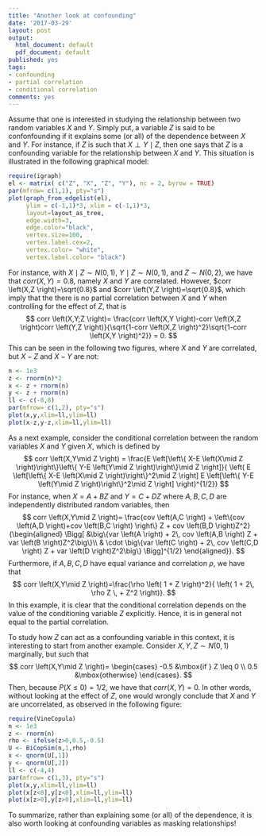 ```yaml
---
title: "Another look at confounding"
date: '2017-03-29'
layout: post
output:
  html_document: default
  pdf_document: default
published: yes
tags:
- confounding
- partial correlation
- conditional correlation
comments: yes
---
```

Assume that one is interested in studying the relationship between two random 
variables $X$ and $Y$. Simply put, a variable $Z$ is said to be confonfounding 
if it explains some (or all) of the dependence between $X$ and $Y$. For instance, 
if $Z$ is such that $X \perp Y \mid Z$, then one says that $Z$ is a confounding 
variable for the relationship between $X$ and $Y$. This situation is illustrated 
in the following graphical model:
```r
require(igraph)
el <- matrix( c("Z", "X", "Z", "Y"), nc = 2, byrow = TRUE)
par(mfrow= c(1,1), pty="s")
plot(graph_from_edgelist(el), 
     ylim = c(-1,1)*3, xlim = c(-1,1)*3,
     layout=layout_as_tree, 
     edge.width=3,
     edge.color="black",
     vertex.size=100,
     vertex.label.cex=2,
     vertex.color= "white", 
     vertex.label.color= "black")
```

For instance, with $X\mid Z \sim N(0,1)$, $Y \mid Z \sim N(0,1)$, and 
$Z \sim N(0,2)$, we have that $corr \left(X,Y \right)=0.8$, namely $X$ and $Y$ are correlated. 
However, $corr \left(X,Z \right)=\sqrt{0.8}$ and $corr \left(Y,Z \right)=\sqrt{0.8}$, which imply that 
the there is no partial correlation between $X$ and $Y$ when controlling for the effect of $Z$, that is
$$
corr \left(X,Y;Z \right)= \frac{corr \left(X,Y \right)-corr \left(X,Z \right)corr \left(Y,Z \right)}{\sqrt{1-corr \left(X,Z \right)^2}\sqrt{1-corr \left(X,Y \right)^2}} = 0.
$$
This can be seen in the following two figures, where $X$ and $Y$ are correlated, 
but $X-Z$ and $X-Y$ are not:
```r
n <- 1e3
z <- rnorm(n)*2
x <- z + rnorm(n)
y <- z + rnorm(n)
ll <- c(-8,8)
par(mfrow= c(1,2), pty="s")
plot(x,y,xlim=ll,ylim=ll)
plot(x-z,y-z,xlim=ll,ylim=ll)
```

As a next example, consider the conditional correlation between the random variables $X$ and $Y$ given $X$, which is defined by
$$
corr \left(X,Y\mid Z \right) = 
\frac{E \left[\left\{ X-E \left(X\mid Z \right)\right\}\left\{ Y-E \left(Y\mid Z \right)\right\}\mid Z \right]}{ \left( E \left[\left\{ X-E \left(X\mid Z \right)\right\}^2\mid Z \right] E \left[\left\{ Y-E \left(Y\mid Z \right)\right\}^2\mid Z \right] \right)^{1/2}}
$$
For instance, when $X =  A + BZ$ and $Y =  C + DZ$ where $A,B,C,D$ are independently distributed random variables, then
$$
    corr \left(X,Y\mid Z \right)=  
    \frac{cov \left(A,C \right) + \left\{cov \left(A,D \right)+cov \left(B,C \right) \right\} Z + cov \left(B,D \right)Z^2}{\begin{aligned}
 \Bigg[ &\big\{var \left(A \right) + 2\, cov \left(A,B \right)  Z + var \left(B \right)Z^2\big\}\\
           & \cdot \big\{var \left(C \right) + 2\, cov \left(C,D \right)  Z + var \left(D \right)Z^2\big\} \Bigg]^{1/2}
\end{aligned}}.
$$
Furthermore, if $A,B,C,D$ have equal variance and correlation $\rho$, we have that
$$
    corr \left(X,Y\mid Z \right)=\frac{\rho \left( 1 + Z \right)^2}{
    \left( 1 + 2\, \rho Z \, + Z^2 \right)}.
$$
In this example, it is clear that the conditional correlation depends on the value of the conditioning variable $Z$ explicitly. Hence, it is in general not equal to the partial correlation.

To study how $Z$ can act as a confounding variable in this context, it is interesting to start from 
another example. Consider $X,Y,Z \sim N(0,1)$ marginally,
but such that $$
corr \left(X,Y\mid Z \right)= \begin{cases}
-0.5 &\mbox{if } Z \leq 0 \\
0.5 &\mbox{otherwise}
\end{cases}.
$$
Then, because $P(X \leq 0) = 1/2$, we have that $corr \left(X,Y\right) = 0$. In other words,
without looking at the effect of $Z$, one would wrongly conclude that $X$ and $Y$ are uncorrelated, as observed in the following figure:
```r
require(VineCopula)
n <- 1e3
z <- rnorm(n)
rho <- ifelse(z>0,0.5,-0.5)
U <- BiCopSim(n,1,rho)
x <- qnorm(U[,1])
y <- qnorm(U[,2])
ll <- c(-4,4)
par(mfrow= c(1,3), pty="s")
plot(x,y,xlim=ll,ylim=ll)
plot(x[z<0],y[z<0],xlim=ll,ylim=ll)
plot(x[z>0],y[z>0],xlim=ll,ylim=ll)
```

To summarize, rather than explaining some (or all) of the dependence, it is also worth looking at confounding variables as masking relationships!